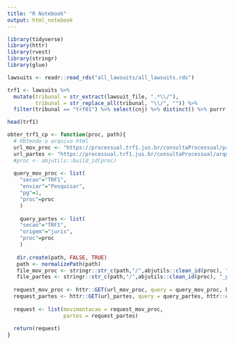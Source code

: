 ```yaml
---
title: "R Notebook"
output: html_notebook
---
```


```r
library(tidyverse)
library(httr)
library(rvest)
library(stringr)
library(glue)
```

```r
lawsuits <- readr::read_rds("all_lawsuits/all_lawsuits.rds")

trf1 <- lawsuits %>% 
  mutate(tribunal = str_extract(lawsuit_file, ".*\\/"),
         tribunal = str_replace_all(tribunal, "\\/", "")) %>% 
  filter(tribunal == "trf01") %>% select(cnj) %>% distinct() %>% purrr::as_vector

head(trf1)
```

```r
obter_trf1_cp <- function(proc, path){
  # Obtendo o arquivo html
  url_mov_proc <- "https://processual.trf1.jus.br/consultaProcessual/processo.php"
  url_partes <- "https://processual.trf1.jus.br/consultaProcessual/arquivo/partes.php"
  #proc <- abjutils::build_id(proc)
  
  query_mov_proc <- list(
    "secao"="TRF1",
    "enviar"="Pesquisar",
    "pg"=1,
    "proc"=proc
    )
  
    query_partes <- list(
    "secao"="TRF1",
    "origem"="juris",
    "proc"=proc
    )
    
   dir.create(path, FALSE, TRUE)
   path <- normalizePath(path)
   file_mov_proc <- stringr::str_c(path,"/",abjutils::clean_id(proc), "_movEinfoprocesso.html")
   file_partes <- stringr::str_c(path,"/",abjutils::clean_id(proc), "_partes.html")
    
  request_mov_proc <- httr::GET(url_mov_proc, query = query_mov_proc, httr::config(ssl_verifypeer = FALSE), httr::write_disk(file_mov_proc, T))
  request_partes <- httr::GET(url_partes, query = query_partes, httr::config(ssl_verifypeer = FALSE), httr::write_disk(file_partes, T))
  
  request <- list(movimentacao = request_mov_proc,
                  partes = request_partes)
  
  return(request)
}
```



